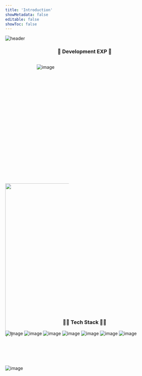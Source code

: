 ```yaml
---
title: 'Introduction'
showMetadata: false
editable: false
showToc: false
---
```


<p align="center">

![header](https://capsule-render.vercel.app/api?type=waving&color=auto&height=300&section=header&text=만렙%20개발자%20키우기&fontSize=50)

</p>

<h3 align="center"> 🗽 Development EXP 🗽</h3>

<div text-align="center">

<div style="height: 10%; width:40%; display: inline-block; float:left; margin-left: 100px;">

![image](https://github-readme-stats.vercel.app/api?username=nowwater&theme=default')

</div>

<div style="height: 10%; width:40%; display: inline-block; float:left; margin-right: 100px;">

<img src="https://github-readme-solvedac.hyp3rflow.vercel.app/api/?handle=ggolong" height="120%">
  {' '}
</img>

</div>

</div>

<div style="clear:both"> </div>

<br />

<h3 align="center"> 👨‍💻 Tech Stack 👩‍💻</h3>

<p align="center">

![image](https://img.shields.io/badge/Java-007396?style=flat-square&logo=Java&logoColor=white)
![image](https://img.shields.io/badge/SpringBoot-6DB33F?style=flat-square&logo=Spring&logoColor=white)
![image](https://img.shields.io/badge/Hibernate-59666C?style=flat-square&logo=Hibernate&logoColor=white)
![image](https://img.shields.io/badge/Oracle-F80000?style=flat-square&logo=Oracle&logoColor=white)
![image](https://img.shields.io/badge/C++-00599C?style=flat-square&logo=C%2B%2B&logoColor=white)
![image](https://img.shields.io/badge/Python-3776AB?style=flat-square&logo=Python&logoColor=white)
![image](https://img.shields.io/badge/Mysql-E6B91E?style=flat-square&logo=MySql&logoColor=white)

</p>

<br /> <br />

<br />

<p align="center">

![image](https://user-images.githubusercontent.com/51476083/118271306-0b57e500-b4fc-11eb-8394-65d6dd981166.png)

</p>
